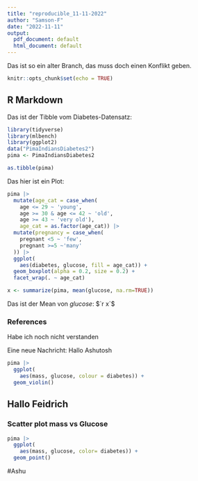 ---
title: "reproducible_11-11-2022"
author: "Samson-F"
date: "2022-11-11"
output:
  pdf_document: default
  html_document: default
---
Das ist so ein alter Branch, das muss doch einen Konflikt geben.

```{r setup, include=FALSE}
knitr::opts_chunk$set(echo = TRUE)
```

## R Markdown
Das ist der Tibble vom Diabetes-Datensatz:
```{r chunk1, include=FALSE, echo=FALSE, warning=FALSE}
library(tidyverse)
library(mlbench)
library(ggplot2)
data("PimaIndiansDiabetes2")
pima <- PimaIndiansDiabetes2
```
```{r chunk2, include=TRUE, echo=FALSE, warning=FALSE}
as.tibble(pima)
```

Das hier ist ein Plot:

```{r chunk3, include=TRUE, echo=FALSE, warning=FALSE}
pima |>
  mutate(age_cat = case_when(
    age <= 29 ~ 'young',
    age >= 30 & age <= 42 ~ 'old',
    age >= 43 ~ 'very old'),
    age_cat = as.factor(age_cat)) |>
  mutate(pregnancy = case_when(
    pregnant <5 ~ 'few',
    pregnant >=5 ~'many'
  )) |>
  ggplot(
    aes(diabetes, glucose, fill = age_cat)) +
  geom_boxplot(alpha = 0.2, size = 0.2) +
  facet_wrap(. ~ age_cat)
```


```{r chunk4, include=FALSE, echo=FALSE, warning=FALSE}
x <- summarize(pima, mean(glucose, na.rm=TRUE))
```

Das ist der Mean von *glucose*: $`r x`$

### References
Habe ich noch nicht verstanden

Eine neue Nachricht: Hallo Ashutosh

```{r chunk5, include=TRUE, echo=FALSE, warning=FALSE}
pima |>
  ggplot(
    aes(mass, glucose, colour = diabetes)) +
  geom_violin()
```

## Hallo Feidrich 
### Scatter plot mass vs Glucose

```{r chunk6-Ashu, include=TRUE, echo=FALSE, warning=FALSE}
pima |>
  ggplot(
    aes(mass, glucose, color= diabetes)) +
  geom_point()

```

#Ashu 
